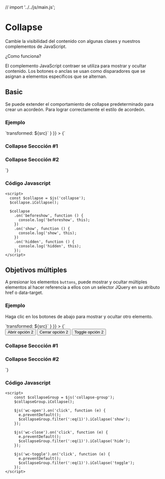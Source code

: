 // import  '../../js/main.js';

# Collapse

<Meta title="Componentes/Collapse" />

Cambie la visibilidad del contenido con algunas clases y nuestros complementos de JavaScript.

¿Como funciona?

El complemento JavaScript contraer se utiliza para mostrar y ocultar contenido. Los botones o anclas se usan como disparadores que se asignan a elementos específicos que se alternan. 


## Basic

Se puede extender el comportamiento de collapse predeterminado para crear un acordeón. Para lograr correctamente el estilo de acordeón.

### Ejemplo


<Preview>
  <Story
    name="Basic"
    height="200px"
    parameters={{ docs: { transformSource: (src) => `transformed: ${src}` } }}
  >
    {`<div class="collapse mt-20">
          <div class="collapse__item">
              <h3 class="collapse__title" data-js="collapse-group" data-open="#group1-1" data-group="group1">Collapse Seccción #1</h3>
              <div class="collapse__content" id="group1-1" group-cont="group1" style="display: none;">
                <p class="fz-14">Mauris interdum fringilla augue vitae tincidunt. Curabitur vitae tortor id eros euismod ultrices. Cum sociis natoque penatibus et magnis dis parturient montes, nascetur ridiculus mus. Praesent nulla mi, rutrum ut feugiat at, vestibulum ut neque? Cras tincidunt enim vel aliquet facilisis. Duis congue ullamcorper vehicula. Proin nunc lacus, semper sit amet elit sit amet, aliquet pulvinar erat. Nunc pretium quis sapien eu rhoncus. Suspendisse ornare gravida mi, et placerat tellus tempor vitae.</p>
              </div>
            </div>
            <div class="collapse__item">
                <h3 class="collapse__title" data-js="collapse-group" data-open="#group1-2" data-group="group1">Collapse Seccción #2</h3>
                <div class="collapse__content" id="group1-2" group-cont="group1" style="display: none;">
                    <p class="fz-14">Mauris interdum fringilla augue vitae tincidunt. Curabitur vitae tortor id eros euismod ultrices. Cum sociis natoque penatibus et magnis dis parturient montes, nascetur ridiculus mus. Praesent nulla mi, rutrum ut feugiat at, vestibulum ut neque? Cras tincidunt enim vel aliquet facilisis. Duis congue ullamcorper vehicula. Proin nunc lacus, semper sit amet elit sit amet, aliquet pulvinar erat. Nunc pretium quis sapien eu rhoncus. Suspendisse ornare gravida mi, et placerat tellus tempor vitae.</p>
                </div>
            </div>
      </div>
    `}
  </Story>
</Preview>

### Código Javascript

    <script> 
      const $collapse = $js('collapse');
      $collapse.iCollapse();

      $collapse
        .on('beforeshow', function () {
          console.log('beforeshow', this);
        })
        .on('show', function () {
          console.log('show', this);
        })
        .on('hidden', function () {
          console.log('hidden', this);
        });
    </script>


## Objetivos múltiples

 A presionar los elementos `buttons`, puede mostrar y ocultar múltiples elementos al hacer referencia a ellos con un selector JQuery en su atributo href o data-target. 

### Ejemplo

Haga clic en los botones de abajo para mostrar y ocultar otro elemento.

<Preview>
  <Story
    name="Objetivo multiples"
    height="250px"
    parameters={{ docs: { transformSource: (src) => `transformed: ${src}` } }}
  >
    {`<div class="mt-20">
              <button class="btn bg-default text-white mt-20" data-js="wc-open">Abrir opción 2</button>
              <button class="btn bg-default text-white mt-20 ml-10" data-js="wc-close">Cerrar opción 2</button>
              <button class="btn bg-default text-white mt-20 ml-10" data-js="wc-toggle"> Toggle opción 2</button>
            <div class="collapse mt-20">
              <div class="collapse__item">
                <h3 class="collapse__title" data-js="collapse-group" data-open="#group1-1" data-group="group1">Collapse Seccción #1</h3>
                    <div class="collapse__content" id="group1-1" group-cont="group1" style="display: none;">
                        <p class="fz-14">Mauris interdum fringilla augue vitae tincidunt. Curabitur vitae tortor id eros euismod ultrices. Cum sociis natoque penatibus et magnis dis parturient montes, nascetur ridiculus mus. Praesent nulla mi, rutrum ut feugiat at, vestibulum ut neque? Cras tincidunt enim vel aliquet facilisis. Duis congue ullamcorper vehicula. Proin nunc lacus, semper sit amet elit sit amet, aliquet pulvinar erat. Nunc pretium quis sapien eu rhoncus. Suspendisse ornare gravida mi, et placerat tellus tempor vitae.</p>
                    </div></div><div class="collapse__item">
                  <h3 class="collapse__title" data-js="collapse-group" data-open="#group1-2" data-group="group1">Collapse Seccción #2</h3>
                  <div class="collapse__content" id="group1-2" group-cont="group1" style="display: none;">
                    <p class="fz-14">Mauris interdum fringilla augue vitae tincidunt. Curabitur vitae tortor id eros euismod ultrices. Cum sociis natoque penatibus et magnis dis parturient montes, nascetur ridiculus mus. Praesent nulla mi, rutrum ut feugiat at, vestibulum ut neque? Cras tincidunt enim vel aliquet facilisis. Duis congue ullamcorper vehicula. Proin nunc lacus, semper sit amet elit sit amet, aliquet pulvinar erat. Nunc pretium quis sapien eu rhoncus. Suspendisse ornare gravida mi, et placerat tellus tempor vitae.</p>
                  </div>
                </div>
              </div>
        </div>`}
  </Story>
</Preview>

### Código Javascript



    <script> 
        const $collapseGroup = $js('collapse-group');
        $collapseGroup.iCollapse();

        $js('wc-open').on('click', function (e) {
          e.preventDefault();
          $collapseGroup.filter(':eq(1)').iCollapse('show');
        });

        $js('wc-close').on('click', function (e) {
          e.preventDefault();
          $collapseGroup.filter(':eq(1)').iCollapse('hide');
        });

        $js('wc-toggle').on('click', function (e) {
          e.preventDefault();
          $collapseGroup.filter(':eq(1)').iCollapse('toggle');
        });
    </script>



